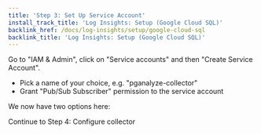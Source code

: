 ```yaml
---
title: 'Step 3: Set Up Service Account'
install_track_title: 'Log Insights: Setup (Google Cloud SQL)'
backlink_href: /docs/log-insights/setup/google-cloud-sql
backlink_title: 'Log Insights: Setup (Google Cloud SQL)'
---
```



Go to "IAM & Admin", click on "Service accounts" and then "Create Service Account".

* Pick a name of your choice, e.g. "pganalyze-collector"
* Grant "Pub/Sub Subscriber" permission to the service account

We now have two options here:

<GCPConfigureAccess />

<Link className="btn btn-success" to="04_configure_collector">
  Continue to Step 4: Configure collector
</Link>
